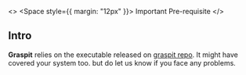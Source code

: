 
<>
	<Space style={{ margin: "12px" }}>
		<Tag color="gold">Important</Tag>
		<Tag color="blue">Pre-requisite</Tag>
	</Space>
	<SetupSteps current={0} />
</>

## Intro

**Graspit** relies on the executable released on [graspit repo](https://github.com/RahulARanger/graspit/releases).
It might have covered your system too. but do let us know if you face any problems.
